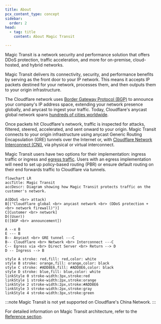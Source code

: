 ```yaml
---
title: About
pcx_content_type: concept
sidebar:
  order: 2
head:
  - tag: title
    content: About Magic Transit

---
```



Magic Transit is a network security and performance solution that offers DDoS protection, traffic acceleration, and more for on-premise, cloud-hosted, and hybrid networks.

Magic Transit delivers its connectivity, security, and performance benefits by serving as the front door to your IP network. This means it accepts IP <GlossaryTooltip term="data packet">packets</GlossaryTooltip> destined for your network, processes them, and then outputs them to your origin infrastructure.

The Cloudflare network uses [Border Gateway Protocol (BGP)](https://www.cloudflare.com/learning/security/glossary/what-is-bgp/) to announce your company's IP address space, extending your network presence globally, and <GlossaryTooltip term="anycast" link="https://www.cloudflare.com/learning/cdn/glossary/anycast-network/">anycast</GlossaryTooltip> to ingest your traffic. Today, Cloudflare's anycast global network spans [hundreds of cities worldwide](https://www.cloudflare.com/network/).

Once packets hit Cloudflare's network, traffic is inspected for attacks, filtered, <GlossaryTooltip term="traffic steering">steered</GlossaryTooltip>, accelerated, and sent onward to your origin. Magic Transit connects to your origin infrastructure using anycast <GlossaryTooltip term="GRE tunnel">Generic Routing Encapsulation (GRE)</GlossaryTooltip> tunnels over the Internet or, with [Cloudflare Network Interconnect (CNI)](/network-interconnect/), via physical or virtual interconnect.

Magic Transit users have two options for their implementation: ingress traffic or ingress and [egress traffic](/magic-transit/reference/egress/). Users with an egress implementation will need to set up <GlossaryTooltip term="policy-based routing">policy-based routing (PBR)</GlossaryTooltip> or ensure default routing on their end forwards traffic to Cloudflare via tunnels.

```mermaid
flowchart LR
accTitle: Magic Transit
accDescr: Diagram showing how Magic Transit protects traffic on the customer's network.

A(DDoS <br> attack)
B[("Cloudflare global <br> anycast network <br> (DDoS protection + <br> network firewall)")]
C[Customer <br> network]
D((User))
E([BGP <br> announcement])

A --x B
E --- B
B-- Anycast <br> GRE tunnel ---C
B-- Cloudflare <br> Network <br> Interconnect ---C
C-- Egress via <br> Direct Server <br> Return --> D
D -- Ingress --> B

style A stroke: red,fill: red,color: white
style B stroke: orange,fill: orange,color: black
style C stroke: #ADD8E6,fill: #ADD8E6,color: black
style D stroke: blue,fill: blue,color: white
linkStyle 0 stroke-width:3px,stroke:red
linkStyle 1 stroke-width:2px,stroke:orange
linkStyle 2 stroke-width:2px,stroke:#ADD8E6
linkStyle 3 stroke-width:2px,stroke:gray
linkStyle 4 stroke-width:3px,stroke:green
```

:::note
Magic Transit is not yet supported on Cloudflare's China Network.
:::

For detailed information on Magic Transit architecture, refer to the [Reference section](/magic-transit/reference/).
